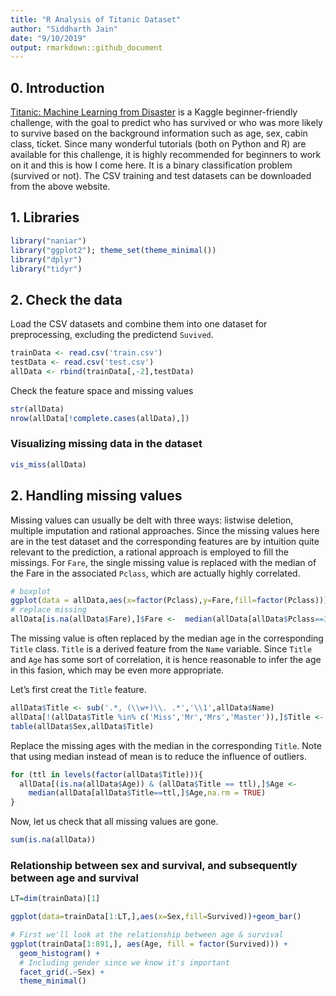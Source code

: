 ```yaml
---
title: "R Analysis of Titanic Dataset"
author: "Siddharth Jain"
date: "9/10/2019"
output: rmarkdown::github_document
---
```


0. Introduction
------------------

[Titanic: Machine Learning from Disaster](https://www.kaggle.com/c/titanic) is a Kaggle beginner-friendly challenge, with the goal to predict who has survived or who was more likely to survive based on the background information such as age, sex, cabin class, ticket. Since many wonderful tutorials (both on Python and R) are available for this challenge, it is highly recommended for beginners to work on it and this is how I come here. It is a binary classification problem (survived or not). The CSV training and test datasets can be downloaded from the above website. 

1. Libraries
----------------
```r
library("naniar")
library("ggplot2"); theme_set(theme_minimal())
library("dplyr")
library("tidyr")
```

2. Check the data
-------------------
Load the CSV datasets and combine them into one dataset for preprocessing, excluding the predictend `Suvived`.
```r
trainData <- read.csv('train.csv')
testData <- read.csv('test.csv')
allData <- rbind(trainData[,-2],testData)
```

Check the feature space and missing values
```r
str(allData)
nrow(allData[!complete.cases(allData),])
```

### Visualizing missing data in the dataset
```r
vis_miss(allData)
```

2. Handling missing values
------------------
Missing values can usually be delt with three ways: listwise deletion, multiple imputation and rational approaches. Since the missing values here are in the test dataset and the corresponding features are by intuition quite relevant to the prediction, a rational approach is employed to fill the missings. For `Fare`, the single missing value is replaced with the median of the Fare in the associated `Pclass`, which are actually highly correlated.
```r
# boxplot
ggplot(data = allData,aes(x=factor(Pclass),y=Fare,fill=factor(Pclass))) + geom_boxplot(notch = FALSE)
# replace missing
allData[is.na(allData$Fare),]$Fare <-  median(allData[allData$Pclass==3,]$Fare,na.rm = TRUE)
```

The missing value is often replaced by the median age in the corresponding `Title` class. `Title` is a derived feature from the `Name` variable. Since `Title` and `Age` has some sort of correlation, it is hence reasonable to infer the age in this fasion, which may be even more appropriate. 

Let's first creat the `Title` feature.
```r
allData$Title <- sub('.*, (\\w+)\\. .*','\\1',allData$Name)
allData[!(allData$Title %in% c('Miss','Mr','Mrs','Master')),]$Title <- 'Respected'
table(allData$Sex,allData$Title)
```
Replace the missing ages with the median in the corresponding `Title`.
Note that using median instead of mean is to reduce the influence of outliers.
```r
for (ttl in levels(factor(allData$Title))){
  allData[(is.na(allData$Age)) & (allData$Title == ttl),]$Age <- 
    median(allData[allData$Title==ttl,]$Age,na.rm = TRUE)
}
```
Now, let us check that all missing values are gone.
```r
sum(is.na(allData))
```

### Relationship between sex and survival, and subsequently between age and survival
```r
LT=dim(trainData)[1]

ggplot(data=trainData[1:LT,],aes(x=Sex,fill=Survived))+geom_bar()

# First we'll look at the relationship between age & survival
ggplot(trainData[1:891,], aes(Age, fill = factor(Survived))) + 
  geom_histogram() + 
  # Including gender since we know it's important
  facet_grid(.~Sex) + 
  theme_minimal()
```